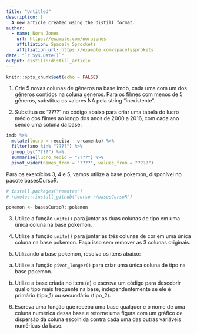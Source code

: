 ```yaml
---
title: "Untitled"
description: |
  A new article created using the Distill format.
author:
  - name: Nora Jones 
    url: https://example.com/norajones
    affiliation: Spacely Sprockets
    affiliation_url: https://example.com/spacelysprokets
date: "`r Sys.Date()`"
output: distill::distill_article
---
```


```r
knitr::opts_chunk$set(echo = FALSE)
```

1. Crie 5 novas colunas de gêneros na base imdb, cada uma com um dos gêneros contidos na coluna generos. Para os filmes com menos de 5 gêneros, substitua os valores NA pela string “inexistente”.

2. Substitua os “????” no código abaixo para criar uma tabela do lucro médio dos filmes ao longo dos anos de 2000 a 2016, com cada ano sendo uma coluna da base.

```r
imdb %>%
  mutate(lucro = receita - orcamento) %>%
  filter(ano %in% "????") %>%
  group_by("????") %>%
  summarise(lucro_medio = "????") %>%
  pivot_wider(names_from = "????", values_from = "????")
```


Para os exercícios 3, 4 e 5, vamos utilize a base pokemon, disponível no pacote basesCursoR.

```r
# install.packages("remotes")
# remotes::install_github("curso-r/basesCursoR")

pokemon <- basesCursoR::pokemon
```

3. Utilize a função `unite()` para juntar as duas colunas de tipo em uma única coluna na base pokemon.

4. Utilize a função `unite()` para juntar as três colunas de cor em uma única coluna na base pokemon. Faça isso sem remover as 3 colunas originais.

5. Utilizando a base pokemon, resolva os itens abaixo:

a. Utilize a função `pivot_longer()` para criar uma única coluna de tipo na base pokemon.

b. Utilize a base criada no item (a) e escreva um código para descobrir qual o tipo mais frequente na base, independentemente se ele é primário (tipo_1) ou secundário (tipo_2).

6. Escreva uma função que receba uma base qualquer e o nome de uma coluna numérica dessa base e retorne uma figura com um gráfico de dispersão da coluna escolhida contra cada uma das outras variáveis numéricas da base.



